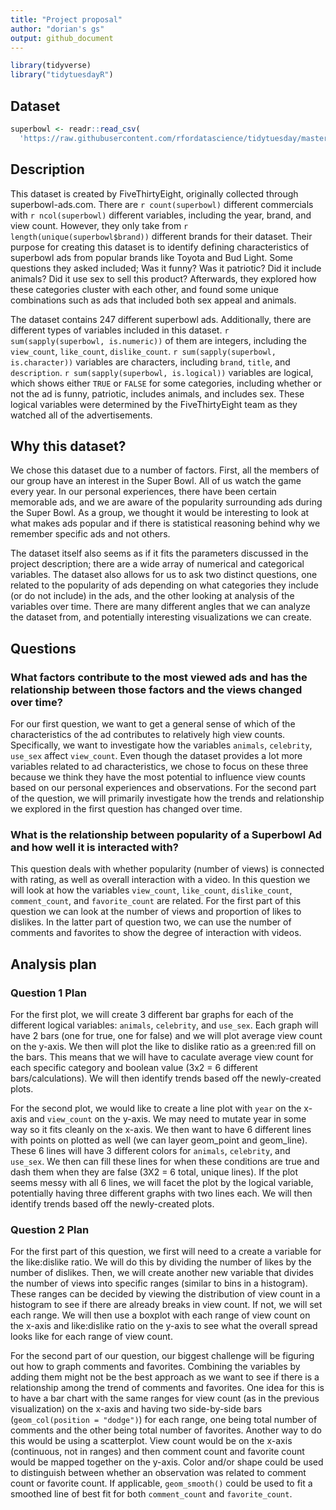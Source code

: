 ```yaml
---
title: "Project proposal"
author: "dorian's gs"
output: github_document
---
```


```r
library(tidyverse)
library("tidytuesdayR")
```

## Dataset

```r
superbowl <- readr::read_csv(
  'https://raw.githubusercontent.com/rfordatascience/tidytuesday/master/data/2021/2021-03-02/youtube.csv')
```

## Description

This dataset is created by FiveThirtyEight, originally collected through superbowl-ads.com. There are `r count(superbowl)` different commercials  with `r ncol(superbowl)` different variables, including the year, brand, and view count. However, they only take from `r length(unique(superbowl$brand))` different brands for their dataset. Their purpose for creating this dataset is to identify defining characteristics of superbowl ads from popular brands like Toyota and Bud Light. Some questions they asked included; Was it funny? Was it patriotic? Did it include animals? Did it use sex to sell this product? Afterwards, they explored how these categories cluster with each other, and found some unique combinations such as ads that included both sex appeal and animals. 

The dataset contains 247 different superbowl ads. Additionally, there are different types of variables included in this dataset. `r sum(sapply(superbowl, is.numeric))` of them are integers, including the `view_count`, `like_count`, `dislike_count`. `r sum(sapply(superbowl, is.character))`  variables are characters, including `brand`, `title`, and `description`. `r sum(sapply(superbowl, is.logical))` variables are logical, which shows either `TRUE` or `FALSE` for some categories, including whether or not the ad is funny, patriotic, includes animals, and includes sex. These logical variables were determined by the FiveThirtyEight team as they watched all of the advertisements.

## Why this dataset?

We chose this dataset due to a number of factors. First, all the members of our group have an interest in the Super Bowl. All of us watch the game every year. In our personal experiences, there have been certain memorable ads, and we are aware of the popularity surrounding ads during the Super Bowl. As a group, we thought it would be interesting to look at what makes ads popular and if there is statistical reasoning behind why we remember specific ads and not others. 

The dataset itself also seems as if it fits the parameters discussed in the project description; there are a wide array of  numerical and categorical variables. The dataset also allows for us to ask two distinct questions, one related to the popularity of ads depending on what categories they include (or do not include) in the ads, and the other looking at analysis of the variables over time. There are many different angles that we can analyze the dataset from, and potentially interesting visualizations we can create.

## Questions

### What factors contribute to the most viewed ads and  has the relationship between those factors and the views changed over time?
 
For our first question, we want to get a general sense of which of the characteristics of the ad contributes to relatively high view counts. Specifically, we want to investigate how the variables `animals`, `celebrity`, `use_sex` affect `view_count`. Even though the dataset provides a lot more variables related to ad characteristics, we chose to focus on these three because we think they have the most potential to influence view counts based on our personal experiences and observations. For the second part of the question,  we will primarily investigate how the trends and relationship we explored in the first question has changed over time. 

### What is the relationship between popularity of a Superbowl Ad and how well it is interacted with?

This question deals with whether popularity (number of views) is connected with rating, as well as overall interaction with a video. In this question we will look at how the variables `view_count`, `like_count`, `dislike_count`, `comment_count`, and `favorite_count` are related. For the first part of this question we can look at the number of views and proportion of likes to dislikes. In the latter part of question two, we can use the number of comments and favorites to show the degree of interaction with videos.

## Analysis plan

### Question 1 Plan

For the first plot, we will create 3 different bar graphs for each of the different logical variables: `animals`, `celebrity`, and `use_sex`. Each graph will have 2 bars (one for true, one for false) and we will plot average view count on the y-axis. We then will plot the like to dislike ratio as a green:red fill on the bars. This means that we will have to caculate average view count for each specific category and boolean value (3x2 = 6 different bars/calculations). We will then identify trends based off the newly-created plots.

For the second plot, we would like to create a line plot with `year` on the x-axis and `view_count` on the y-axis. We may need to mutate year in some way so it fits cleanly on the x-axis. We then want to have 6 different lines with points on plotted as well (we can layer geom_point and geom_line). These 6 lines will have 3 different colors for `animals`, `celebrity`, and `use_sex`. We then can fill these lines for when these conditions are true and dash them when they are false (3X2 = 6 total, unique lines). If the plot seems messy with all 6 lines, we will facet the plot by the logical variable, potentially having three different graphs with two lines each. We will then identify trends based off the newly-created plots.

### Question 2 Plan

For the first part of this question, we first will need to a create a variable for the like:dislike ratio. We will do this by dividing the number of likes by the number of dislikes. Then, we will create another new variable that divides the number of views into specific ranges (similar to bins in a histogram). These ranges can be decided by viewing the distribution of view count in a histogram to see if there are already breaks in view count. If not, we will set each range. We will then use a boxplot with each range of view count on the x-axis and like:dislike ratio on the y-axis to see what the overall spread looks like for each range of view count.

For the second part of our question, our biggest challenge will be figuring out how to graph comments and favorites. Combining the variables by adding them might not be the best approach as we want to see if there is a relationship among the trend of comments and favorites. One idea for this is to have a bar chart with the same ranges for view count (as in the previous visualization) on the x-axis and having two side-by-side bars (`geom_col(position = "dodge")`) for each range, one being total number of comments and the other being total number of favorites. Another way to do this would be using a scatterplot. View count would be on the x-axis (continuous, not in ranges) and then comment count and favorite count would be mapped together on the y-axis. Color and/or shape could be used to distinguish between whether an observation was related to comment count or favorite count. If applicable, `geom_smooth()` could be used to fit a smoothed line of best fit for both `comment_count` and `favorite_count`.

